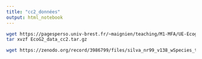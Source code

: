 ```yaml
---
title: "cc2_données"
output: html_notebook
---
```


```bash
wget https://pagesperso.univ-brest.fr/~maignien/teaching/M1-MFA/UE-Ecogenomique2/EcoG2_data_cc2.tar.gz
tar xvzf EcoG2_data_cc2.tar.gz
```
```bash
wget https://zenodo.org/record/3986799/files/silva_nr99_v138_wSpecies_train_set.fa.gz
```